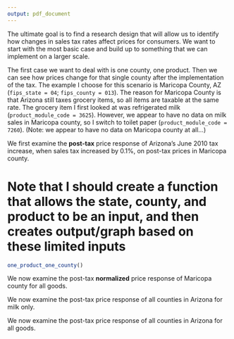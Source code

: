 ```yaml
---
output: pdf_document
---
```


The ultimate goal is to find a research design that will allow us to identify how changes in sales tax rates affect prices for consumers. We want to start with the most basic case and build up to something that we can implement on a larger scale.

The first case we want to deal with is one county, one product. Then we can see how prices change for that single county
after the implementation of the tax. The example I choose for this scenario is Maricopa County, AZ (`fips_state = 04`; `fips_county = 013`). The reason for Maricopa County is that Arizona still taxes grocery items, so all items are taxable at the same rate. The grocery item I first looked at was refrigerated milk (`product_module_code = 3625`). However, we appear to have no data on milk sales in
Maricopa county, so I switch to toilet paper (`product_module_code = 7260`). (Note: we appear to have no data on Maricopa county at all...)


We first examine the **post-tax** price response of Arizona's June 2010 tax increase, when sales tax increased by 0.1%, on post-tax prices in Maricopa county.

# Note that I should create a function that allows the state, county, and product to be an input, and then creates output/graph based on these limited inputs #
```r
one_product_one_county()
```

We now examine the post-tax **normalized** price response of Maricopa county for all goods.

We now examine the post-tax price response of all counties in Arizona for milk only.

We now examine the post-tax price response of all counties in Arizona for all goods.
